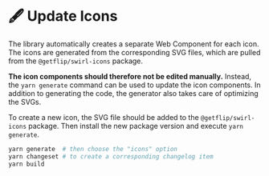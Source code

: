 
<Meta title="Contributions/Update Icons" />

# 🖋 Update Icons

The library automatically creates a separate Web Component for each icon. The
icons are generated from the corresponding SVG files, which are pulled from the
`@getflip/swirl-icons` package.

**The icon components should therefore not be edited manually.** Instead, the
`yarn generate` command can be used to update the icon components. In addition
to generating the code, the generator also takes care of optimizing the SVGs.

To create a new icon, the SVG file should be added to the `@getflip/swirl-icons`
package. Then install the new package version and execute `yarn generate`.

```bash
yarn generate  # then choose the "icons" option
yarn changeset # to create a corresponding changelog item
yarn build
```
